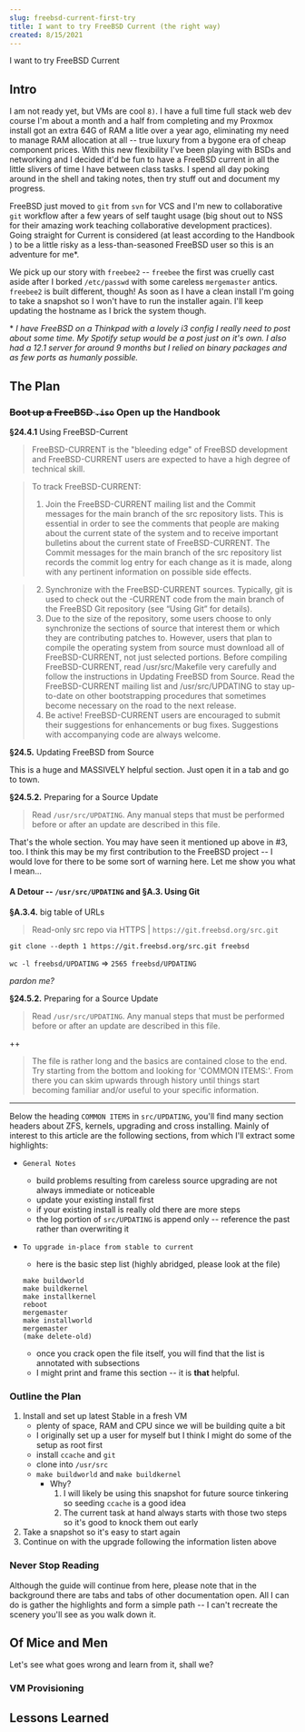 ```yaml
---
slug: freebsd-current-first-try
title: I want to try FreeBSD Current (the right way)
created: 8/15/2021
---
```


<Headline>I want to try FreeBSD Current</Headline>

<Section>

## Intro

I am not ready yet, but VMs are cool `8)`. I have a full time full stack web dev course I'm about a month and a half from completing and my Proxmox install got an extra 64G of RAM a litle over a year ago, eliminating my need to manage RAM allocation at all -- true luxury from a bygone era of cheap component prices. With this new flexibility I've been playing with BSDs and networking and I decided it'd be fun to have a FreeBSD current in all the little slivers of time I have between class tasks. I spend all day poking around in the shell and taking notes, then try stuff out and document my progress.


FreeBSD just moved to `git` from `svn` for VCS <!-- <<== TODO link here --> and I'm new to collaborative `git` workflow after a few years of self taught usage (big shout out to NSS <!-- <<== TODO link here --> for their amazing work teaching collaborative development practices). Going straight for Current is considered (at least according to the Handbook <!-- <<== TODO link here -->) to be a little risky as a less-than-seasoned FreeBSD user so this is an adventure for me\*. 

We pick up our story with `freebee2` -- `freebee` the first was cruelly cast aside after I borked `/etc/passwd` with some careless `mergemaster` antics. `freebee2` is built different, though! As soon as I have a clean install I'm going to take a snapshot so I won't have to run the installer again. I'll keep updating the hostname as I brick the system though.

\* *I have FreeBSD on a Thinkpad with a lovely i3 config I really need to post about some time. My Spotify setup would be a post just on it's own. I also had a 12.1 server for around 9 months but I relied on binary packages and as few ports as humanly possible.*

</Section>

<Section>

## The Plan

### ~~Boot up a FreeBSD `.iso`~~ Open up the Handbook

**§24.4.1** Using FreeBSD-Current

> FreeBSD-CURRENT is the "bleeding edge" of FreeBSD development and FreeBSD-CURRENT users are expected to have a high degree of technical skill.

> To track FreeBSD-CURRENT:
>
> 1. Join the FreeBSD-CURRENT mailing list and the Commit messages for the main branch of the src repository lists. This is essential in order to see the comments that people are making about the current state of the system and to receive important bulletins about the current state of FreeBSD-CURRENT.
>    The Commit messages for the main branch of the src repository list records the commit log entry for each change as it is made, along with any pertinent information on possible side effects.
<!-- >    To join these lists, go to FreeBSD list server, click on the list to subscribe to, and follow the instructions. In order to track changes to the whole source tree, not just the changes to FreeBSD-CURRENT, subscribe to the Commit messages for all branches of the src repository. -->

> 2. Synchronize with the FreeBSD-CURRENT sources. Typically, git is used to check out the -CURRENT code from the main branch of the FreeBSD Git repository (see “Using Git” <!--- <<== TODO link here -->for details).
> 3. Due to the size of the repository, some users choose to only synchronize the sections of source that interest them or which they are contributing patches to. However, users that plan to compile the operating system from source must download all of FreeBSD-CURRENT, not just selected portions.
>    Before compiling FreeBSD-CURRENT, read /usr/src/Makefile very carefully and follow the instructions in Updating FreeBSD from Source. Read the FreeBSD-CURRENT mailing list and /usr/src/UPDATING to stay up-to-date on other bootstrapping procedures that sometimes become necessary on the road to the next release.
> 4. Be active! FreeBSD-CURRENT users are encouraged to submit their suggestions for enhancements or bug fixes. Suggestions with accompanying code are always welcome.

**§24.5.** Updating FreeBSD from Source

This is a huge and MASSIVELY helpful section. Just open it in a tab and go to town.

**§24.5.2.** Preparing for a Source Update 

> Read `/usr/src/UPDATING`. Any manual steps that must be performed before or after an update are described in this file.

That's the whole section. You may have seen it mentioned up above in #3, too. I think this may be my first contribution to the FreeBSD project -- I would love for there to be some sort of warning here. Let me show you what I mean...

#### A Detour -- `/usr/src/UPDATING` and **§A.3.** Using Git

**§A.3.4.** big table of URLs

> Read-only src repo via HTTPS | `https://git.freebsd.org/src.git`

`git clone --depth 1 https://git.freebsd.org/src.git freebsd`

`wc -l freebsd/UPDATING` => `2565 freebsd/UPDATING`

*pardon me?*

**§24.5.2.** Preparing for a Source Update 

> Read `/usr/src/UPDATING`. Any manual steps that must be performed before or after an update are described in this file.

++

> The file is rather long and the basics are contained close to the end. Try starting from the bottom and looking for 'COMMON ITEMS:'. From there you can skim upwards through history until things start becoming familiar and/or useful to your specific information. 

----

Below the heading `COMMON ITEMS` in `src/UPDATING`, you'll find many section headers about ZFS, kernels, upgrading and cross installing. Mainly of interest to this article are the following sections, from which I'll extract some highlights:

- `General Notes`
	- build problems resulting from careless source upgrading are not always immediate or noticeable
	- update your existing install first
	- if your existing install is really old there are more steps 
	- the log portion of `src/UPDATING` is append only -- reference the past rather than overwriting it

- `To upgrade in-place from stable to current`
	- here is the basic step list (highly abridged, please look at the file)
	```
	make buildworld
	make buildkernel
	make installkernel
	reboot
	mergemaster
	make installworld
	mergemaster
	(make delete-old)
	```

	- once you crack open the file itself, you will find that the list is annotated with subsections
	- I might print and frame this section -- it is **that** helpful.

### Outline the Plan

1. Install and set up latest Stable in a fresh VM
	- plenty of space, RAM and CPU since we will be building quite a bit
	- I originally set up a user for myself but I think I might do some of the setup as root first
	- install `ccache` and `git`
	- clone into `/usr/src`
	- `make buildworld` and `make buildkernel`
		- Why?
			1. I will likely be using this snapshot for future source tinkering so seeding `ccache` is a good idea
			2. The current task at hand always starts with those two steps so it's good to knock them out early
2. Take a snapshot so it's easy to start again
3. Continue on with the upgrade following the information listen above

### Never Stop Reading

Although the guide will continue from here, please note that in the background there are tabs and tabs of other documentation open. All I can do is gather the highlights and form a simple path -- I can't recreate the scenery you'll see as you walk down it.

</Section>

<Section>

## Of Mice and Men

Let's see what goes wrong and learn from it, shall we?

### VM Provisioning

</Section>

<Section>

## Lessons Learned

</Section>
